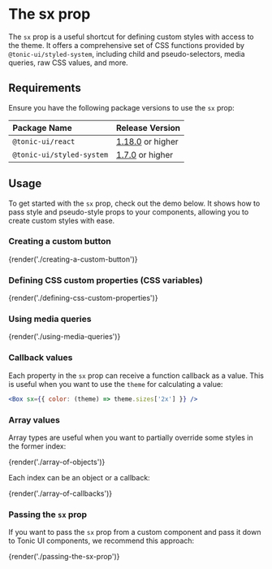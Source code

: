 # The sx prop

The `sx` prop is a useful shortcut for defining custom styles with access to the theme. It offers a comprehensive set of CSS functions provided by `@tonic-ui/styled-system`, including child and pseudo-selectors, media queries, raw CSS values, and more.

## Requirements

Ensure you have the following package versions to use the `sx` prop:

Package Name | Release Version
:-- | :--
`@tonic-ui/react` | [1.18.0](https://github.com/trendmicro-frontend/tonic-ui/releases/tag/%40tonic-ui%2Freact%401.18.0) or higher
`@tonic-ui/styled-system` | [1.7.0](https://github.com/trendmicro-frontend/tonic-ui/releases/tag/%40tonic-ui%2Fstyled-system%401.7.0) or higher

## Usage

To get started with the `sx` prop, check out the demo below. It shows how to pass style and pseudo-style props to your components, allowing you to create custom styles with ease.

### Creating a custom button

{render('./creating-a-custom-button')}

### Defining CSS custom properties (CSS variables)

{render('./defining-css-custom-properties')}

### Using media queries

{render('./using-media-queries')}

### Callback values

Each property in the `sx` prop can receive a function callback as a value. This is useful when you want to use the `theme` for calculating a value:

```jsx disabled
<Box sx={{ color: (theme) => theme.sizes['2x'] }} />
```

### Array values

Array types are useful when you want to partially override some styles in the former index:

{render('./array-of-objects')}

Each index can be an object or a callback:

{render('./array-of-callbacks')}

### Passing the `sx` prop

If you want to pass the `sx` prop from a custom component and pass it down to Tonic UI components, we recommend this approach:

{render('./passing-the-sx-prop')}
